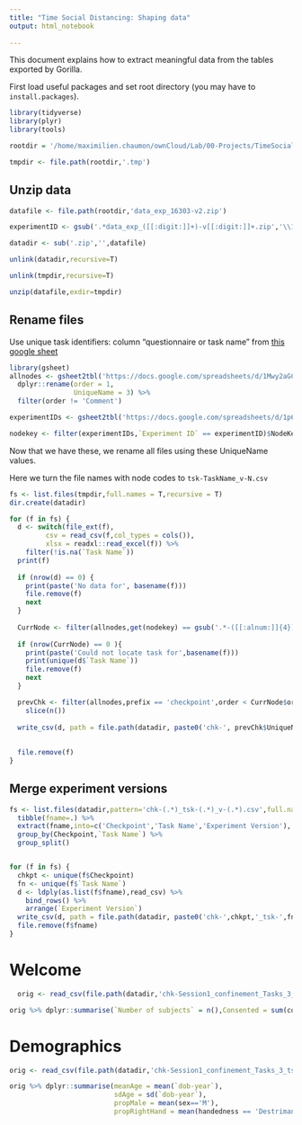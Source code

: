 ```yaml
---
title: "Time Social Distancing: Shaping data"
output: html_notebook
    
---
```



This document explains how to extract meaningful data from the tables exported by Gorilla.

First load useful packages and set root directory  (you may have to `install.packages`).
```r

library(tidyverse)
library(plyr)
library(tools)

rootdir = '/home/maximilien.chaumon/ownCloud/Lab/00-Projects/TimeSocialDistancing/DATA'

tmpdir <- file.path(rootdir,'.tmp')

```

## Unzip data
```r
datafile <- file.path(rootdir,'data_exp_16303-v2.zip')

experimentID <- gsub('.*data_exp_([[:digit:]]+)-v[[:digit:]]+.zip','\\1',datafile)

datadir <- sub('.zip','',datafile)

unlink(datadir,recursive=T)

unlink(tmpdir,recursive=T)

unzip(datafile,exdir=tmpdir)
```

## Rename files

Use unique task identifiers: column "questionnaire or task name" from [this google sheet](https://docs.google.com/spreadsheets/d/1Mwy2aGCJ6vSpp4a32NOs83e2H73MQRFUOL_193yb8sQ/edit#gid=0)

```r
library(gsheet)
allnodes <- gsheet2tbl('https://docs.google.com/spreadsheets/d/1Mwy2aGCJ6vSpp4a32NOs83e2H73MQRFUOL_193yb8sQ/edit#gid=0') %>%
  dplyr::rename(order = 1,
                UniqueName = 3) %>%
  filter(order != 'Comment')

experimentIDs <- gsheet2tbl('https://docs.google.com/spreadsheets/d/1p6_WHQXNGFw2EJGny1jb5qivMy2pJ_VRRYoDGRLxgbY/edit#gid=0')

nodekey <- filter(experimentIDs,`Experiment ID` == experimentID)$NodeKey
```

Now that we have these, we rename all files using these UniqueName values.

Here we turn the file names with node codes to `tsk-TaskName_v-N.csv`

```r
fs <- list.files(tmpdir,full.names = T,recursive = T)
dir.create(datadir)

for (f in fs) {
  d <- switch(file_ext(f),
         csv = read_csv(f,col_types = cols()),
         xlsx = readxl::read_excel(f)) %>%
    filter(!is.na(`Task Name`))
  print(f)
  
  if (nrow(d) == 0) {
    print(paste('No data for', basename(f)))
    file.remove(f)
    next
  }
  
  CurrNode <- filter(allnodes,get(nodekey) == gsub('.*-([[:alnum:]]{4})','\\1',unique(d$`Tree Node Key`)))
  
  if (nrow(CurrNode) == 0 ){
    print(paste('Could not locate task for',basename(f)))
    print(unique(d$`Task Name`))
    file.remove(f)
    next
  }

  prevChk <- filter(allnodes,prefix == 'checkpoint',order < CurrNode$order) %>%
    slice(n())
  
  write_csv(d, path = file.path(datadir, paste0('chk-', prevChk$UniqueName, '_tsk-', CurrNode$UniqueName, '_v-', unique(d$`Experiment Version`), '.csv')))
  
  
  file.remove(f)
}

```

## Merge experiment versions

```r
fs <- list.files(datadir,pattern='chk-(.*)_tsk-(.*)_v-(.*).csv',full.names = T) %>%
  tibble(fname=.) %>%
  extract(fname,into=c('Checkpoint','Task Name','Experiment Version'),'chk-(.*)_tsk-(.*)_v-(.*).csv',remove = F) %>%
  group_by(Checkpoint,`Task Name`) %>%
  group_split()


for (f in fs) {
  chkpt <- unique(f$Checkpoint)
  fn <- unique(f$`Task Name`)
  d <- ldply(as.list(f$fname),read_csv) %>%
    bind_rows() %>%
    arrange(`Experiment Version`)
  write_csv(d, path = file.path(datadir, paste0('chk-',chkpt,'_tsk-',fn,'.csv')))
  file.remove(f$fname)
}
```




# Welcome


```r
  orig <- read_csv(file.path(datadir,'chk-Session1_confinement_Tasks_3_tsk-00_Welcome.csv'))

orig %>% dplyr::summarise(`Number of subjects` = n(),Consented = sum(consent))

```

# Demographics

```r
orig <- read_csv(file.path(datadir,'chk-Session1_confinement_Tasks_3_tsk-01_Demographics.csv'))

orig %>% dplyr::summarise(meanAge = mean(`dob-year`),
                          sdAge = sd(`dob-year`),
                          propMale = mean(sex=='M'),
                          propRightHand = mean(handedness == 'Destrimane'))

```

